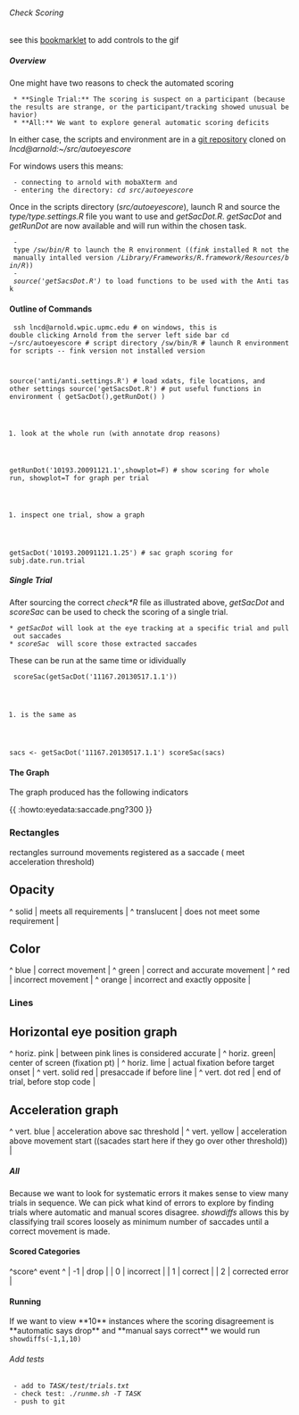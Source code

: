 ====== Check Scoring ======
{{out.gif}}
see this [[http://slbkbs.org/jsgif/|bookmarklet]] to add controls to the gif
===== Overview =====

One might have two reasons to check the automated scoring
  * **Single Trial:** The scoring is suspect on a participant (because the results are strange, or the participant/tracking showed unusual behavior) 
  * **All:** We want to explore general automatic scoring deficits

In either case, the scripts and environment are in a [[https://github.com/LabNeuroCogDevel/autoeyescore/tree/master/viewdiffs|git repository]] cloned on ''lncd@arnold:~/src/autoeyescore'' 

For windows users this means:
  - connecting to arnold with mobaXterm and 
  - entering the directory: ''cd  src/autoeyescore''

Once in the scripts directory (''src/autoeyescore''), launch R and source the ''type/type.settings.R'' file you want to use and ''getSacDot.R''.  ''getSacDot'' and ''getRunDot'' are now available and will run within the chosen task. 
  - type ''/sw/bin/R'' to launch the R environment ((''fink'' installed R not the manually intalled version ''/Library/Frameworks/R.framework/Resources/bin/R''))
  - ''source('getSacsDot.R')'' to load functions to be used with the Anti task

==== Outline of Commands ====

<code bash>
ssh lncd@arnold.wpic.upmc.edu  # on windows, this is double clicking Arnold from the server left side bar
cd ~/src/autoeyescore          # script directory
/sw/bin/R                      # launch R environment for scripts -- fink version not installed version

source('anti/anti.settings.R') # load xdats, file locations, and other settings
source('getSacsDot.R')         # put useful functions in environment ( getSacDot(),getRunDot() )
# look at the whole run (with annotate drop reasons)
getRunDot('10193.20091121.1',showplot=F)  # show scoring for whole run, showplot=T for graph per trial
# inspect one trial, show a graph
getSacDot('10193.20091121.1.25')  # sac graph scoring for subj.date.run.trial  
</code>

===== Single Trial =====
After sourcing the correct ''check*R'' file as illustrated above, ''getSacDot'' and ''scoreSac'' can be used to check the scoring of a single trial. 
 * ''getSacDot'' will look at the eye tracking at a specific trial and pull out saccades 
 * ''scoreSac''  will score those extracted saccades
These can be run at the same time or idividually

<code>
scoreSac(getSacDot('11167.20130517.1.1'))
# is the same as
sacs <- getSacDot('11167.20130517.1.1')
scoreSac(sacs)
</code>
==== The Graph ====
The graph produced has the following indicators

{{ :howto:eyedata:saccade.png?300 }}

=== Rectangles ===
rectangles surround movements registered as a saccade ( meet acceleration threshold)
== Opacity ==
^ solid         | meets all requirements            |
^ translucent   | does not meet some requirement    |
== Color ==
^ blue   | correct movement               |
^ green  | correct and accurate movement  |
^ red    | incorrect movement             |
^ orange | incorrect and exactly opposite |

=== Lines ===
== Horizontal eye position graph ==
^ horiz. pink | between pink lines is considered accurate |
^ horiz. green| center of screen (fixation pt) |
^ horiz. lime | actual fixation before target onset |
^ vert. solid red | presaccade if before line |
^ vert. dot red | end of trial, before stop code |
== Acceleration graph ==
^ vert. blue   | acceleration above sac threshold |
^ vert. yellow | acceleration above movement start ((sacades start here if they go over other threshold)) |
===== All =====
Because we want to look for systematic errors it makes sense to view many trials in sequence. We can pick what kind of errors to explore by finding trials where automatic and manual scores disagree. ''showdiffs'' allows this by classifying trail scores loosely as minimum number of saccades until a correct movement is made.

==== Scored Categories ====
^score^ event          ^
| -1 | drop            |
| 0  | incorrect       |
| 1  | correct         |
| 2  | corrected error |
==== Running ====
If we want to view **10** instances where the scoring disagreement is **automatic says drop** and **manual says correct** we would run
<code>
showdiffs(-1,1,10) 
</code>
====== Add tests ======
  - add to ''TASK/test/trials.txt''
  - check test: ''./runme.sh -T TASK''
  - push to git
